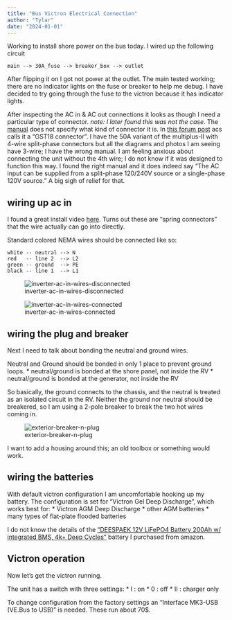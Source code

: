 ```yaml
---
title: "Bus Victron Electrical Connection"
author: "Tylar"
date: "2024-01-01"
---
```


Working to install shore power on the bus today. 
I wired up the following circuit

```mermaid
main --> 30A_fuse --> breaker_box --> outlet
```

After flipping it on I got not power at the outlet.
The main tested working; there are no indicator lights on the fuse or breaker to help me debug.
I have decided to try going through the fuse to the victron because it has indicator lights.

After inspecting the AC in & AC out connections it looks as though I need a particular type of connector.
*note: I later found this was not the case*.
The [manual](https://www.victronenergy.com/upload/documents/MultiPlus-II_3kVA_5kVA_120V/32424-MultiPlus-II___Quattro-II_120V-230V-pdf-en.pdf) does not specify what kind of connector it is.
In [this forum post](https://powerforum.co.za/topic/7691-victron-multiplus-1280035-ac-inout-terminals/) acs calls it a "GST18 connector".
I have the 50A variant of the multiplus-II with 4-wire split-phase connectors but all the diagrams and photos I am seeing have 3-wire;
I have the wrong manual.
I am feeling anxious about connecting the unit without the 4th wire;
I do not know if it was designed to function this way.
I found the right manual and it does indeed say "The AC input can be supplied from a split-phase 120/240V source or a single-phase 120V source."
A big sigh of relief for that.

## wiring up ac in
I found a great install video [here](https://www.youtube.com/watch?v=xpXxVSlMSnQ).
Turns out these are "spring connectors" that the wire actually can go into directly.

Standard colored NEMA wires should be connected like so:

```mermaid
white -- neutral --> N
red   -- line 2  --> L2 
green -- ground  --> PE
black -- line 1  --> L1
```

![inverter-ac-in-wires-disconnected](./inverter-ac-in-wires-disconnected)

![inverter-ac-in-wires-connected](./inverter-ac-in-wires-connected)

## wiring the plug and breaker
Next I need to talk about bonding the neutral and ground wires.

Neutral and Ground should be bonded in only 1 place to prevent ground loops.
* neutral/ground is bonded at the shore panel, not inside the RV
* neutral/ground is bonded at the generator, not inside the RV

So basically, the ground connects to the chassis, and the neutral is treated as an isolated circuit in the RV.
Neither the ground nor neutral should be breakered, so I am using a 2-pole breaker to break the two hot wires coming in.

![exterior-breaker-n-plug]()

I want to add a housing around this; an old toolbox or something would work.

## wiring the batteries
With default victron configuration I am uncomfortable hooking up my battery.
The configuration is set for "Victron Gel Deep Discharge", which works best for:
* Victron AGM Deep Discharge 
* other AGM batteries
* many types of flat-plate flooded batteries

I do not know the details of the ["DEESPAEK 12V LiFePO4 Battery 200Ah w/ integrated BMS, 4k+ Deep Cycles"](https://www.amazon.com/gp/product/B0B53FNKC5/ref=ppx_yo_dt_b_search_asin_title?ie=UTF8&amp;psc=1&_encoding=UTF8&tag=7yl4r-20&linkCode=ur2&linkId=6fefb08ed4754e3039efca1f041e6239&camp=1789&creative=9325) battery I purchased from amazon.

## Victron operation
Now let's get the victron running.

The unit has a switch with three settings:
* I : on
* 0 : off
* II : charger only

To change configuration from the factory settings an "Interface MK3-USB (VE.Bus to USB)" is needed.
These run about 70$. 

